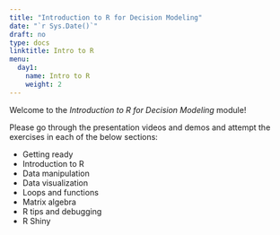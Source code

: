 ---
title: "Introduction to R for Decision Modeling"
date: "`r Sys.Date()`"
draft: no
type: docs
linktitle: Intro to R
menu:
  day1:
    name: Intro to R
    weight: 2
---

Welcome to the *Introduction to R for Decision Modeling* module!

Please go through the presentation videos and demos and attempt the exercises in each of the below sections:

- Getting ready
- Introduction to R
- Data manipulation
- Data visualization
- Loops and functions
- Matrix algebra
- R tips and debugging
- R Shiny
